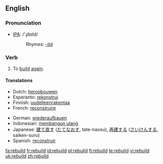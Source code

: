 ==English==
=== Pronunciation ===
*[[w:IPA|IPA]]: /'ɻibɪld/
*:Rhymes: [[Rhymes:English:-ɪld|-ɪld]]

=== Verb ===
{{en-verb|rebuilds|rebuilding|rebuilt|rebuilt}}

# To [[build]] [[again]].

==== Translations ====
{{trans-top|to build again}}
*Dutch: [[heropbouwen]]
*Esperanto: [[rekonstrui]]
*Finnish: [[uudelleenrakentaa]]
*French: [[reconstruire]]
{{tans-mid}}
*German: [[wiederaufbauen]]
*Indonesian: [[bangun ulang|membangun ulang]]
*Japanese: [[建て直す]] ([[たてなおす]], tate-naosu), [[再建]]する ([[さいけん]]する, saiken-suru)
*Spanish: [[reconstruir]]
{{trans-bottom}}

[[fa:rebuild]]
[[fr:rebuild]]
[[id:rebuild]]
[[pl:rebuild]]
[[fi:rebuild]]
[[te:rebuild]]
[[vi:rebuild]]
[[uk:rebuild]]
[[zh:rebuild]]